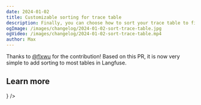 ```yaml
---
date: 2024-01-02
title: Customizable sorting for trace table
description: Finally, you can choose how to sort your trace table to find the slowest, fastest, or oldest traces with ease.
ogImage: /images/changelog/2024-01-02-sort-trace-table.jpg
ogVideo: /images/changelog/2024-01-02-sort-trace-table.mp4
author: Max
---
```



<ChangelogHeader />

Thanks to [@flxwu](https://github.com/flxwu) for the contribution! Based on this PR, it is now very simple to add sorting to most tables in Langfuse.

## Learn more


<Cards num={1}>
  <Card title="Observability" href="/docs/observability/overview" icon={<ArrowUpDown />} />
</Cards>
